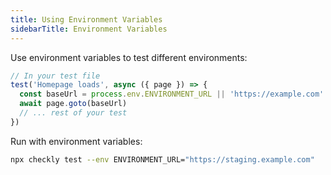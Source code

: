 ```yaml
--- 
title: Using Environment Variables
sidebarTitle: Environment Variables
---
```


Use environment variables to test different environments:

```ts
// In your test file
test('Homepage loads', async ({ page }) => {
  const baseUrl = process.env.ENVIRONMENT_URL || 'https://example.com'
  await page.goto(baseUrl)
  // ... rest of your test
})
```

Run with environment variables:

```bash
npx checkly test --env ENVIRONMENT_URL="https://staging.example.com"
```